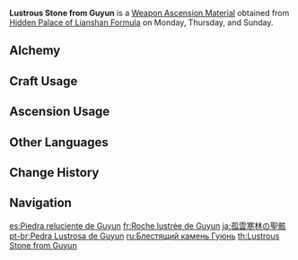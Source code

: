 {{Item Infobox
|id           = 114014
|image        = Item Lustrous Stone from Guyun.png
|type         = Weapon Ascension Materials
|invCategory  = Character Development Items
|group        = Guyun Pillars
|quality      = 3
|description  = The learned know that Guyun Stone Forest is far more than simply a miraculous sight on the sea to behold: It is the cemetery of the former gods of Liyue. Hatred and filth have periodically risen up from it, but all have been subdued by a [[Xiao|demon-conquering young man]].
|day1         = Monday
|day2         = Thursday
|day3         = Sunday
|source1      = Hidden Palace of Lianshan Formula
|source2      = [[Alchemy]]
|source3      = [[Parametric Transformer]]
}}
'''Lustrous Stone from Guyun''' is a [[Weapon Ascension Material]] obtained from [[Hidden Palace of Lianshan Formula]] on Monday, Thursday, and Sunday.

==Alchemy==
{{Recipe
|type = Crafting
|Luminous Sands from Guyun = 3
|Mora = 125
|sort = Luminous Sands from Guyun;Mora
}}
==Craft Usage==
{{Craft Usage}}

==Ascension Usage==
{{Ascension Usage}}

==Other Languages==
{{Other Languages
|en      = Lustrous Stone from Guyun
|zhs     = 孤云寒林的辉岩
|zhs_rm  = Gūyún Hán Lín de Huī Yán
|zht     = 孤雲寒林的輝岩
|zht_rm  = Gūyún Hán Lín de Huī Yán
|zh_tl   = Radiant Stone from the Cold Forests of Guyun
|ja      = 孤雲寒林の輝岩
|ja_rm   = Ko'un Kanrin no Kigan{{Assumed}}
|ja_tl   = Radiant Stone from Cold Forests of Guyun
|ko      = 고운한림의 휘암
|ko_rm   = Gounhanrim-ui Hwiam
|ko_tl   = Pyroxenite of the Cold Forests of Guyun
|es      = Piedra reluciente de Guyun
|es_tl   = Shiny Stone from Guyun
|fr      = Roche lustrée de Guyun
|fr_tl   = Lustrous Rock from Guyun
|ru      = Блестящий камень Гуюнь
|ru_tl   = Glittering Guyun Stone
|th      = Lustrous Stone from Guyun
|vi      = Nham Thạch Rừng Băng Giá
|vi_tl   = 
|de      = Glänzender Stein von Guyun
|de_tl   = Glittering Stone from Guyun
|id      = Lustrous Stone from Guyun
|pt      = Pedra Lustrosa de Guyun
|pt_tl   = 
|tr      = Guyun'un Işıltılı Taşı
|tr_tl   = 
|it      = Pietra lucente di Guyun
|it_tl   = 
}}

==Change History==
{{Change History|1.0}}

==Navigation==
{{Development Item Navbox|Weapon Materials}}

[[es:Piedra reluciente de Guyun]]
[[fr:Roche lustrée de Guyun]]
[[ja:孤雲寒林の聖骸]]
[[pt-br:Pedra Lustrosa de Guyun]]
[[ru:Блестящий камень Гуюнь]]
[[th:Lustrous Stone from Guyun]]
